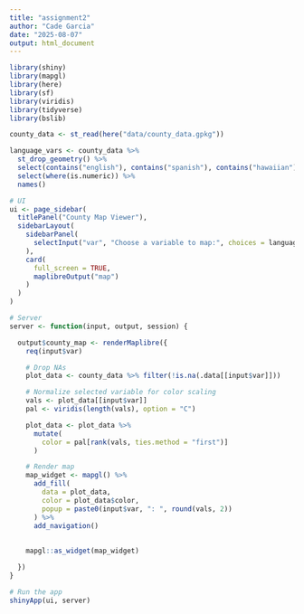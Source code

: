 ```yaml
---
title: "assignment2"
author: "Cade Garcia"
date: "2025-08-07"
output: html_document
---
```


```r
library(shiny)
library(mapgl)
library(here)
library(sf)
library(viridis)
library(tidyverse)
library(bslib)
```

```r
county_data <- st_read(here("data/county_data.gpkg"))
```

```r
language_vars <- county_data %>%
  st_drop_geometry() %>%
  select(contains("english"), contains("spanish"), contains("hawaiian"), contains("japanese")) %>%
  select(where(is.numeric)) %>%
  names()

# UI
ui <- page_sidebar(
  titlePanel("County Map Viewer"),
  sidebarLayout(
    sidebarPanel(
      selectInput("var", "Choose a variable to map:", choices = language_vars)
    ),
    card(
      full_screen = TRUE,
      maplibreOutput("map")
    )
  )
)

# Server
server <- function(input, output, session) {

  output$county_map <- renderMaplibre({
    req(input$var)

    # Drop NAs
    plot_data <- county_data %>% filter(!is.na(.data[[input$var]]))

    # Normalize selected variable for color scaling
    vals <- plot_data[[input$var]]
    pal <- viridis(length(vals), option = "C")

    plot_data <- plot_data %>%
      mutate(
        color = pal[rank(vals, ties.method = "first")]
      )

    # Render map
    map_widget <- mapgl() %>%
      add_fill(
        data = plot_data,
        color = plot_data$color,
        popup = paste0(input$var, ": ", round(vals, 2))
      ) %>%
      add_navigation()
    
      
    mapgl::as_widget(map_widget)

  })
}

# Run the app 
shinyApp(ui, server)

```
